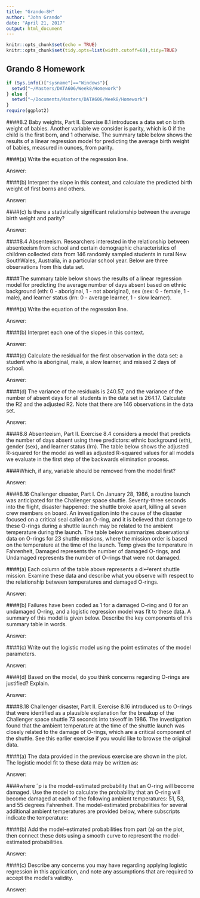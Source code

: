 ```yaml
---
title: "Grando-8H"
author: "John Grando"
date: "April 21, 2017"
output: html_document
---
```


```r
knitr::opts_chunk$set(echo = TRUE)
knitr::opts_chunk$set(tidy.opts=list(width.cutoff=60),tidy=TRUE)
```

## Grando 8 Homework

```r
if (Sys.info()["sysname"]=="Windows"){
  setwd("~/Masters/DATA606/Week8/Homework")
} else {
  setwd("~/Documents/Masters/DATA606/Week8/Homework")
}
require(ggplot2)
```

####8.2 Baby weights, Part II. Exercise 8.1 introduces a data set on birth weight of babies. Another variable we consider is parity, which is 0 if the child is the first born, and 1 otherwise. The summary table below shows the results of a linear regression model for predicting the average birth weight of babies, measured in ounces, from parity.

####(a) Write the equation of the regression line.

Answer:



####(b) Interpret the slope in this context, and calculate the predicted birth weight of first borns and others.

Answer:



####(c) Is there a statistically significant relationship between the average birth weight and parity?

Answer:



####8.4 Absenteeism. Researchers interested in the relationship between absenteeism from school and certain demographic characteristics of children collected data from 146 randomly sampled students in rural New SouthWales, Australia, in a particular school year. Below are three observations from this data set.

####The summary table below shows the results of a linear regression model for predicting the average number of days absent based on ethnic background (eth: 0 - aboriginal, 1 - not aboriginal), sex (sex: 0 - female, 1 - male), and learner status (lrn: 0 - average learner, 1 - slow learner).

####(a) Write the equation of the regression line.

Answer:



####(b) Interpret each one of the slopes in this context.

Answer:



####(c) Calculate the residual for the first observation in the data set: a student who is aboriginal, male, a slow learner, and missed 2 days of school.

Answer:



####(d) The variance of the residuals is 240.57, and the variance of the number of absent days for all students in the data set is 264.17. Calculate the R2 and the adjusted R2. Note that there are 146 observations in the data set.

Answer:



####8.8 Absenteeism, Part II. Exercise 8.4 considers a model that predicts the number of days absent using three predictors: ethnic background (eth), gender (sex), and learner status (lrn). The table below shows the adjusted R-squared for the model as well as adjusted R-squared values for all models we evaluate in the first step of the backwards elimination process.

####Which, if any, variable should be removed from the model first?

Answer:



####8.16 Challenger disaster, Part I. On January 28, 1986, a routine launch was anticipated for the Challenger space shuttle. Seventy-three seconds into the flight, disaster happened: the shuttle broke apart, killing all seven crew members on board. An investigation into the cause of the disaster focused on a critical seal called an O-ring, and it is believed that damage to these O-rings during a shuttle launch may be related to the ambient temperature during the launch. The table below summarizes observational data on O-rings for 23 shuttle missions, where the mission order is based on the temperature at the time of the launch. Temp gives the temperature in Fahrenheit, Damaged represents the number of damaged O-rings, and Undamaged represents the number of O-rings that were not damaged.

####(a) Each column of the table above represents a di↵erent shuttle mission. Examine these data and describe what you observe with respect to the relationship between temperatures and damaged O-rings.

Answer:



####(b) Failures have been coded as 1 for a damaged O-ring and 0 for an undamaged O-ring, and a logistic regression model was fit to these data. A summary of this model is given below. Describe the key components of this summary table in words.

Answer:



####(c) Write out the logistic model using the point estimates of the model parameters.

Answer:



####(d) Based on the model, do you think concerns regarding O-rings are justified? Explain.

Answer:



####8.18 Challenger disaster, Part II. Exercise 8.16 introduced us to O-rings that were identified as a plausible explanation for the breakup of the Challenger space shuttle 73 seconds into takeoff in 1986. The investigation found that the ambient temperature at the time of the shuttle launch was closely related to the damage of O-rings, which are a critical component of the shuttle. See this earlier exercise if you would like to browse the original data.

####(a) The data provided in the previous exercise are shown in the plot. The logistic model fit to these data may be written as:

Answer:



####where ˆp is the model-estimated probability that an O-ring will become damaged. Use the model to calculate the probability that an O-ring will become damaged at each of the following ambient temperatures: 51, 53, and 55 degrees Fahrenheit. The model-estimated probabilities for several additional ambient temperatures are provided below, where subscripts indicate the temperature:

####(b) Add the model-estimated probabilities from part (a) on the plot, then connect these dots using a smooth curve to represent the model-estimated probabilities.

Answer:



####(c) Describe any concerns you may have regarding applying logistic regression in this application, and note any assumptions that are required to accept the model’s validity.

Answer:

